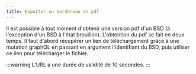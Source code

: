 ```yaml
---
title: Exporter un bordereau en pdf
---
```



Il est possible à tout moment d'obtenir une version pdf d'un BSD (à l'exception d'un BSD à l'état brouillon). L'obtention du pdf se fait en deux temps. Il faut d'abord récupérer un lien de téléchargement grâce à une mutation graphQL en passant en argument l'identifiant du BSD, puis utiliser ce lien pour télécharger le fichier.

<ExportPdf />


:::warning
L'URL a une durée de validité de 10 secondes.
:::



